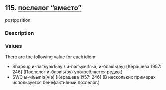 ## 115. <a href =  'https://agricolamz.github.io/The_Circassian_Isoglosses_Database/115.html' target='_blank'>послелог "вместо"</a>
postposition

### Description



### Values
There are the following value for each idiom:

* Shapsug  и-пэгъуэк1ьэу / и-пэгъуэч1гьэ, и-блэкIь(эу) [Керашева 1957: 246] (Послелог и-блэкIь(эу) употребляется редко.)
* SWC  ы-чIъыпIэ(чIэ) [Керашева 1957: 246] (В нескольких примерах используется бенефактивный послелог.)

